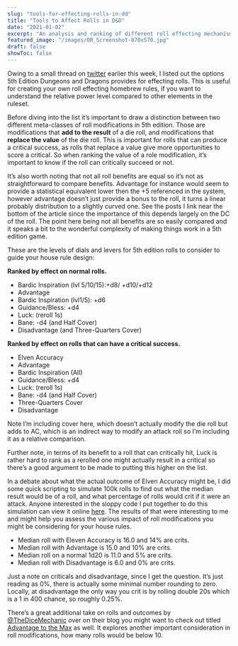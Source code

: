 ```yaml
---
slug: "tools-for-effecting-rolls-in-dd"
title: "Tools to Affect Rolls in D&D"
date: "2021-01-02"
excerpt: "An analysis and ranking of different roll effecting mechanisms in 5th edition TTRPGs."
featured_image: "/images/OR_Screenshot-870x570.jpg"
draft: false
showToc: false
---
```


Owing to a small thread on <a rel="noreferrer noopener" href="https://twitter.com/optionalrule/status/1345183662703337472" target="_blank">twitter</a> earlier this week, I listed out the options 5th Edition Dungeons and Dragons provides for effecting rolls. This is useful for creating your own roll effecting homebrew rules, if you want to understand the relative power level compared to other elements in the ruleset.

Before diving into the list it&#8217;s important to draw a distinction between two different meta-classes of roll modifications in 5th edition. Those are modifications that **add to the result** of a die roll, and modifications that **replace the value** of the die roll. This is important for rolls that can produce a critical success, as rolls that replace a value give more opportunities to score a critical. So when ranking the value of a role modification, it&#8217;s important to know if the roll can critically succeed or not.

It&#8217;s also worth noting that not all roll benefits are equal so it&#8217;s not as straightforward to compare benefits. Advantage for instance would seem to provide a statistical equivalent lower then the +5 referenced in the system, however advantage doesn&#8217;t just provide a bonus to the roll, it turns a linear probably distribution to a slightly curved one. See the posts I link near the bottom of the article since the importance of this depends largely on the DC of the roll. The point here being not all benefits are so easily compared and it speaks a bit to the wonderful complexity of making things work in a 5th edition game.

These are the levels of dials and levers for 5th edition rolls to consider to guide your house rule design: 

**Ranked by effect on normal rolls.**

  * Bardic Inspiration (lvl 5/10/15):+d8/ +d10/+d12
  * Advantage
  * Bardic Inspiration (lvl1/5): +d6 
  * Guidance/Bless: +d4
  * Luck: (reroll 1s)
  * Bane: -d4 (and Half Cover)
  * Disadvantage (and Three-Quarters Cover)

**Ranked by effect on rolls that can have a critical success.**

<ul>
  <li>
    Elven Accuracy
  </li>
  <li>
    Advantage
  </li>
  <li>
    Bardic Inspiration (All)
  </li>
  <li>
    Guidance/Bless: +d4
  </li>
  <li>
    Luck: (reroll 1s)
  </li>
  <li>
    Bane: -d4 (and Half Cover)
  </li>
  <li>
    Three-Quarters Cover
  </li>
  <li>
    Disadvantage
  </li>
</ul>

Note I&#8217;m including cover here, which doesn&#8217;t actually modify the die roll but adds to AC, which is an indirect way to modify an attack roll so I&#8217;m including it as a relative comparison.

Further note, in terms of its benefit to a roll that can critically hit, Luck is rather hard to rank as a rerolled one might actually result in a critical so there&#8217;s a good argument to be made to putting this higher on the list.

In a debate about what the actual outcome of Elven Accuracy might be, I did some quick scripting to simulate 100k rolls to find out what the median result would be of a roll, and what percentage of rolls would crit if it were an attack. Anyone interested in the sloppy code I put together to do this simulation can view it online <a rel="noreferrer noopener" href="https://onlinegdb.com/BJi8LL06D" target="_blank">here</a>. The results of that were interesting to me and might help you assess the various impact of roll modifications you might be considering for your house rules.

  * Median roll with Eleven Accuracy is 16.0 and 14% are crits.
  * Median roll with Advantage is 15.0 and 10% are crits.
  * Median roll on a normal 1d20 is 11.0 and 5% are crits.
  * Median roll with Disadvantage is 6.0 and 0% are crits.

Just a note on criticals and disadvantage, since I get the question. It&#8217;s just reading as 0%, there is actually some minimal number rounding to zero. Locally, at disadvantage the only way you crit is by rolling double 20s which is a 1 in 400 chance, so roughly 0.25%.

There&#8217;s a great additional take on rolls and outcomes by <a rel="noreferrer noopener" href="https://twitter.com/thedicemechanic" target="_blank">@TheDiceMechanic</a> over on their blog you might want to check out titled <a rel="noreferrer noopener" href="https://dicemechanic.wordpress.com/2014/09/23/advantage-to-the-max/" target="_blank">Advantage to the Max</a> as well. It explores another important consideration in roll modifications, how many rolls would be below 10.
